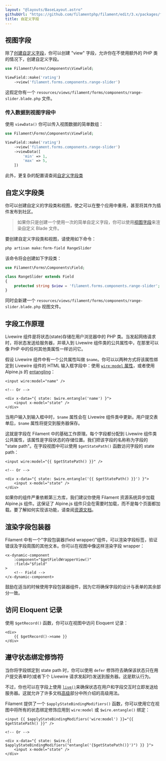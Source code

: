 ```yaml
---
layout: "@layouts/BaseLayout.astro"
githubUrl: "https://github.com/filamentphp/filament/edit/3.x/packages/forms/docs/03-fields/19-custom.md"
title: 自定义字段
---
```


## 视图字段

除了[创建自定义字段](custom)，你可以创建 "view" 字段，允许你在不使用额外的 PHP 类的情况下，创建自定义字段。

```php
use Filament\Forms\Components\ViewField;

ViewField::make('rating')
    ->view('filament.forms.components.range-slider')
```

这假定你有一个 `resources/views/filament/forms/components/range-slider.blade.php` 文件。

### 传入数据到视图字段中

使用 `viewData()` 你可以传入视图数据的简单数组：

```php
use Filament\Forms\Components\ViewField;

ViewField::make('rating')
    ->view('filament.forms.components.range-slider')
    ->viewData([
        'min' => 1,
        'max' => 5,
    ])
```

此外，更复杂的配置请查阅[自定义字段类](#自定义字段类)

## 自定义字段类

你可以创建自定义的字段类和视图，使之可以在整个应用中重用，甚至将其作为插件发布到社区。

> 如果你只是创建一个使用一次的简单自定义字段，你可以使用[视图字段](#视图字段)来渲染自定义 Blade 文件。

要创建自定义字段类和视图，请使用如下命令：

```bash
php artisan make:form-field RangeSlider
```

该命令将会创建如下字段类：

```php
use Filament\Forms\Components\Field;

class RangeSlider extends Field
{
    protected string $view = 'filament.forms.components.range-slider';
}
```

同时会新建一个 `resources/views/filament/forms/components/range-slider.blade.php` 视图文件。

## 字段工作原理

Livewire 组件是将状态(state)存储在用户浏览器中的 PHP 类。当发起网络请求时，将状态发送给服务器，并填入到 Livewire 组件类的公共属性中，在那里可以像 PHP 中的任何其他类属性一样访问它。

假设 Livewire 组件中有一个公共属性叫做 `$name`。你可以以两种方式将该属性绑定到 Livewire 组件的 HTML 输入框字段中：使用 [`wire:model` 属性](https://livewire.laravel.com/docs/properties#data-binding)，或者使用 Alpine.js 的 [entangling](https://livewire.laravel.com/docs/2.x/alpine-js#sharing-state)：

```blade
<input wire:model="name" />

<!-- Or -->

<div x-data="{ state: $wire.entangle('name') }">
    <input x-model="state" />
</div>
```

当用户输入到输入框中时，`$name` 属性会在 Livewire 组件类中更新。用户提交表单后，`$name` 属性将提交到服务器保存。

这就是字段在 Filament 中的基础工作原理。每个字段都分配到 Livewire 组件类公共属性，该属性是字段状态的存储位置。我们把该字段的名称称为字段的 "state path"。在字段视图中可以使用 `$getStatePath()` 函数访问字段的 state path：

```blade
<input wire:model="{{ $getStatePath() }}" />

<!-- Or -->

<div x-data="{ state: $wire.entangle('{{ $getStatePath() }}') }">
    <input x-model="state" />
</div>
```

如果你的组件严重依赖第三方库，我们建议你使用 Filament 资源系统异步加载 Alpine.js 组件。这保证了 Alpine.js 组件只会在需要时加载，而不是每个页面都加载。要了解如何实现该功能，请查阅[资源文档](../support/assets#异步-alpinejs-组件)。

## 渲染字段包装器

Filament 中有一个"字段包装器(field wrapper)"组件，可以渲染字段标签，验证错误及字段周围的其他文本。你可以在视图中像这样渲染字段 wrapper：

```blade
<x-dynamic-component
    :component="$getFieldWrapperView()"
    :field="$field"
>
    <!-- Field -->
</x-dynamic-component>
```

鼓励在适当的时候使用字段包装器组件，因为它将确保字段的设计与表单的其余部分一致。

## 访问 Eloquent 记录

使用 `$getRecord()` 函数，你可以在视图中访问 Eloquent 记录：

```blade
<div>
    {{ $getRecord()->name }}
</div>
```

## 遵守状态绑定修饰符

当你将字段绑定到 state path 时，你可以使用 `defer` 修饰符去确保该状态只在用户提交表单时(或者下个 Livewire 请求发起时)发送到服务器。这是默认行为。

不过，你也可以在字段上使用 [`live()`](../advanced#字段动态响应基础)来确保状态在用户和字段交互时立即发送给服务器。这就允许了许多文档[高级](../advanced)部分中所介绍的高级用法。

Filament 提供了一个 `$applyStateBindingModifiers()` 函数，你可以使用它在视图中将所有的状态绑定修饰应用到 `wire:model` 或 `$wire.entangle()` 绑定： 

```blade
<input {{ $applyStateBindingModifiers('wire:model') }}="{{ $getStatePath() }}" />

<!-- Or -->

<div x-data="{ state: $wire.{{ $applyStateBindingModifiers("entangle('{$getStatePath()}')") }} }">
    <input x-model="state" />
</div>
```
